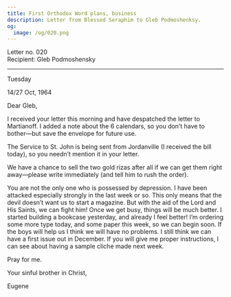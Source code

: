 ```yaml
---
title: First Orthodox Word plans, business
description: Letter from Blessed Seraphim to Gleb Podmoshenksy.
og:
  image: /og/020.png
---
```


<div style={{textAlign:'right', fontFamily:'monospace'}}>Letter no. 020</div>
<div style={{textAlign:'left', fontFamily:'monospace'}}>Recipient: Gleb Podmoshensky</div>

---

Tuesday

14/27 Oct, 1964

Dear Gleb,

I received your letter this morning and have despatched the letter to Martianoff. I added a note about the 6 calendars, so you don’t have to bother—but save the envelope for future use.

The Service to St. John is being sent from Jordanville (I received the bill today), so you needn’t mention it in your letter.

We have a chance to sell the two gold rizas after all if we can get them right away—please write immediately (and tell him to rush the order).

You are not the only one who is possessed by depression. I have been attacked especially strongly in the last week or so. This only means that the devil doesn’t want us to start a magazine. But with the aid of the Lord and His Saints, we can fight him! Once we get busy, things will be much better. I started building a bookcase yesterday, and already I feel better! I’m ordering some more type today, and some paper this week, so we can begin soon. If the boys will help us I think we will have no problems. I still think we can have a first issue out in December. If you will give me proper instructions, I can see about having a sample cliche made next week.

Pray for me.

Your sinful brother in Christ,

Eugene